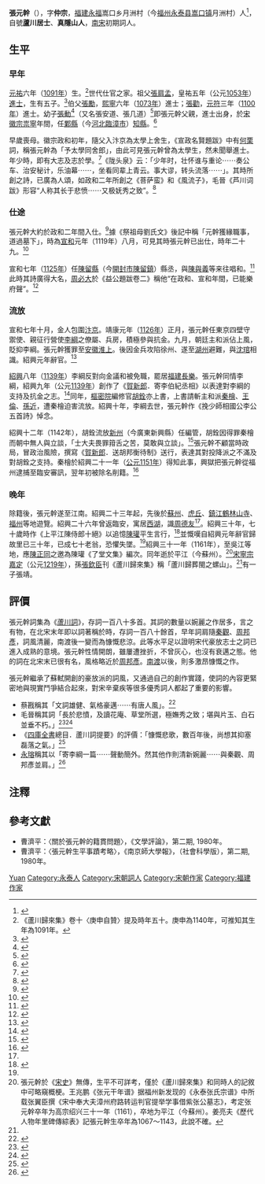 {{Infobox Biography
| subject_name   = 張元幹
| image_name     = 
| image_size     = 
| image_caption  = 
| date_of_birth  = 1091年
| place_of_birth = [[北宋|北宋]]
| date_of_death  = 1170年
| place_of_death = [[南宋|南宋]]
| occupation     = [[南宋|南宋]]初期詞人
}}

'''張元幹'''（{{bd|1091年||1170年}}），字'''仲宗'''，[[福建|福建]][[永福县_(福建)|永福]]嵩口乡月洲村（今[[福州|福州]][[永泰县|永泰县]][[嵩口镇_(永泰县)|嵩口镇]]月洲村）人<ref name="永泰县志">{{cite book|author=永泰县地方志编纂委员会|title=永泰县志|year=1992|publisher=新华出版社|isbn=7-5011-0967-2|pages=第一章 人物传|url=http://www.fzdqw.com/ShowText.asp?ToBook=1111&index=1431&|deadurl=yes|archiveurl=https://web.archive.org/web/20160304193644/http://www.fzdqw.com/ShowText.asp?ToBook=1111&index=1431&|archivedate=2016-03-04}}</ref>，自號'''蘆川居士'''、'''真隱山人'''，[[南宋|南宋]]初期詞人。

== 生平 ==
=== 早年 ===
[[元祐|元祐]]六年（[[1091年|1091年]]）生。<ref>《蘆川歸來集》卷十〈庚申自贊〉提及時年五十。庚申為1140年，可推知其生年為1091年。</ref>世代仕官之家。祖父[[張肩孟|張肩孟]]，皇祐五年（公元[[1053年|1053年]]）[[進士|進士]]，生有五子。<ref>{{cite book|author1=王兆鹏|title=词学史料学|date=2004|publisher=中华书局|accessdate=2017-09-28}}</ref>伯父[[張勵|張勵]]，[[熙寧|熙寧]]六年（[[1073年|1073年]]）進士；[[張勸|張勸]]，[[元符|元符]]三年（[[1100年|1100年]]）進士。幼子[[張動|張動]]<ref>{{cite book|author1=李文澤|author2=尹波|author3=刁忠民|title=《宋人年譜叢刊》|date=2003年|publisher=四川大學出版社|accessdate=2017-09-28}}</ref>（又名張安道、張几道）<ref name="学林漫录">{{cite book|title=《学林漫录》|date=1991|publisher=中华书局|accessdate=2017-09-28}}</ref>即張元幹父親，進士出身，於[[宋徽宗|宋徽宗]][[祟寧|祟寧]]年間，任[[鄴縣|鄴縣]]（今[[河北|河北]][[臨漳市|臨漳市]]）[[知縣|知縣]]。<ref>{{cite book|author1=福建师范大学，《福建历代名人传略》编辑组|title=《福建历代名人传略》|date=1987|publisher=福建人民出版社|accessdate=2017-09-28}}</ref>

早歲喪母。徽宗政和初年，隨父入汴京為太學上舍生，《宣政名賢題跋》中有[[何栗|何栗]]詞，稱張元幹為「予太學同舍郎」，由此可見張元幹曾為太學生，然未聞舉進士。年少時，即有大志及志於學。<ref>{{cite journal|author1=南京师范学院学报编辑部|title=南京师院学报，1-4期|date=1980年|accessdate=2017-09-28}}</ref>《陇头泉》云：「少年时，壮怀谁与重论⋯⋯奏公车、治安秘计，乐油幕⋯⋯，坐看同辈上青云。事大谬，转头流落⋯⋯」。其時所創之詩，已廣為人頌，如政和二年所創之《菩萨蛮》和《風流子》，毛晉《芦川词跋》形容“人称其长于悲愤⋯⋯又极妩秀之致”。<ref>{{cite book|author1=唐圭璋|title=《唐宋词鉴赏辞典》|date=1988|publisher=上海辞书出版社}}</ref>

=== 仕途 ===
張元幹大約於政和二年間入仕。<ref name="study">{{cite book|author1=黄珮玉|title=《张元斡研究》|date=1986年|publisher=三聯書店香港分店}}</ref>據《祭祖母劉氏文》後記中稱「元幹獲緣職事，道過墓下」，時為[[宣和_(北宋)|宣和]]元年（1119年）八月，可見其時張元幹已出仕，時年二十九。<ref>{{cite book|author1=紀昀、四库全书研究所|title=《钦定四库全书总目》|date=1997|publisher=中华书局}}</ref>

宣和七年（[[1125年|1125年]]）任[[陳留縣|陳留縣]]（今[[開封市|開封市]][[陳留鎮|陳留鎮]]）縣丞，與[[陳與義|陳與義]]等来往唱和。<ref>{{cite book|author1=中共福州市委宣传部|title=《福州历史人物》|url=https://books.google.com.hk/books?id=4ZTTAAAAMAAJ&q=張元幹+陳留縣&dq=張元幹+陳留縣&hl=zh-TW&sa=X&ved=0ahUKEwiroJ6_mM7WAhVIGJQKHchjCRAQ6AEIJDAA|accessdate=2017-10-01}}</ref>此時其詩廣得大名，[[周必大|周必大]]於《益公題跋卷二》稱他“在政和、宣和年間，已能樂府聲”。<ref>{{cite book|author1=鄧子勉|title=《宋金元詞話全編》|date=2008|publisher=凤凰出版社}}</ref>

=== 流放 ===
宣和七年十月，金人包圍[[汴京|汴京]]。靖康元年（[[1126年|1126年]]）正月，張元幹任東京四壁守禦使、親征行營使[[李綱|李綱]]之僚屬、兵房，積極參與抗金。九月，朝廷主和派佔上風，貶抑李綱。張元幹獲罪至[[安徽|安徽]][[淮上|淮上]]。後因金兵攻陷徐州、遂至[[湖州|湖州]]避難，與[[沈琯|沈琯]]相識。紹興元年辭官。<ref name="百家唐宋詞新話">{{cite book|author1=傅庚生、傅光|title=《百家唐宋詞新話》|date=1989|publisher=四川文艺出版社}}</ref>

[[紹興_(南宋)|紹興]]八年（[[1139年|1139年]]）李綱反對向金議和被免職，罷居[[福建|福建]][[長樂府|長樂]]。張元幹同情李綱，紹興九年（公元[[1139年|1139年]]）創作了《[[賀新郎|賀新郎]]．寄李伯紀丞相》以表達對李綱的支持及抗金之志。<ref>{{cite book|author1=繆鉞|author2=[[葉嘉瑩|葉嘉瑩]]|title=《靈谿詞說》|date=2013|publisher=正中書局}}</ref>同年，[[樞密院|樞密院]]編修官[[胡銓|胡銓]]亦上書，上書請斬主和派[[秦檜|秦檜]]、[[王倫_(南宋)|王倫]]、[[孫近|孫近]]，遭秦檜迫害流放。紹興十年，李綱去世，張元幹作《挽少師相國公李公五首詩》悼念。

紹興十二年（1142年），胡銓流放[[新州_(南梁)|新州]]（今廣東新興縣）任編管，胡銓因得罪秦檜而朝中無人與立談，「士大夫畏罪箝舌之苦，莫敢與立談」。<ref>{{cite book|author1=艾治平|title=《词人心史》|date=2005|publisher=學林出版社}}</ref>張元幹不顧當時政局，冒政治風險，撰寫《[[賀新郎|賀新郎]]．送胡邦衡待制》送行，表達其對投降派之不滿及對胡銓之支持。秦檜於紹興二十一年（[[公元1151年|公元1151年]]）得知此事，興獄把張元幹從福州逮捕至臨安審訊，翌年初被除名削籍。<ref name="福建省志">{{cite book|title=《福建省志》．人物志|date=2003|publisher=中国社会科学出版社}}</ref>

=== 晚年 ===
除籍後，張元幹遂至江南。紹興二十三年起，先後於[[蘇州|蘇州]]、[[虎丘|虎丘]]、[[鎮江|鎮江]][[鶴林山寺|鶴林山寺]]、[[福州|福州]]等地遊覽。紹興二十六年曾返臨安，寓居[[西湖|西湖]]，識[[周德友|周德友]]<ref name="福建省志"></ref>。紹興三十年，七十歲時作《上平江陳侍郎十絕》以追憶[[陳瓘_(宋朝)|陳瓘]]平生言行，<ref>{{cite book|author1=吕慧鹃|author2=刘波|author3=卢达|title=《中国历代著名文学家评传》|date=1984|publisher=山东教育出版社}}</ref>並慨嘆自紹興元年辭官歸故里已三十年，已成七十老翁，恐懼失墜。<ref name="百家唐宋詞新話"></ref>紹興三十一年（1161年），至吳江等地，應[[陳正同|陳正同]]之邀為陳瓘《了堂文集》編次。同年逝於平江（今蘇州）。<ref>張元幹於《[[宋史|宋史]]》無傳，生平不可詳考，僅於《蘆川歸來集》和同時人的記敘中可略窺概梗。王兆鹏《张元干年谱》据福州新发现的《永泰张氏宗谱》中所载张翼臣撰《宋中奉大夫漳州府路转运判官提举学事借紫张公墓志》，考定张元幹卒年为高宗绍兴三十一年（1161），卒地为平江（今蘇州）。姜亮夫《歷代人物年里碑傳綜表》記張元幹生卒年為1067～1143，此說不確。</ref>[[宋寧宗|宋寧宗]][[嘉定_(年號)|嘉定]]（公元[[1219年|1219年]]），孫[[張欽臣|張欽臣]]刊《蘆川歸來集》稱「蘆川歸葬閩之螺山」。<ref name="学林漫录"></ref>有一子張靖。

== 評價 ==
張元幹詞集為《[[蘆川詞|蘆川詞]]》，存詞一百八十多首。其詞的數量以婉麗之作居多，言之有物，在北宋末年即以詞著稱於時，存詞一百八十餘首，早年詞肩隨[[秦觀|秦觀]]、[[周邦彥|周邦彥]]，詞風清麗，南渡後一變而為慷慨悲涼。此等水平足以證明宋代豪放志士之詞已進入成熟的意境。張元幹性情開朗，雖屢遭挫折，不曾灰心，也沒有衰邁之態。他的詞在北宋末已很有名，風格略近於[[周邦彥|周邦彥]]。[[建炎南渡|南渡]]以後，則多激昂慷慨之作。

張元幹繼承了蘇軾開創的豪放派的詞風，又通過自己的創作實踐，使詞的內容更緊密地與現實鬥爭結合起來，對宋辛棄疾等很多優秀詞人都起了重要的影響。
*蔡戡稱其「文詞雄健、氣格豪邁⋯⋯有唐人風」。<ref>{{cite book|author1=刘凤泉|title=《中国古代文论旨要》|publisher=世界华语出版社|url=https://books.google.com.hk/books/about/中国古代文论旨要.html?id=hzI0DgAAQBAJ&redir_esc=y}}</ref>
*毛晉稱其詞「長於悲憤，及讀花庵、草堂所選，極嫵秀之致；堪與片玉、白石並垂不朽。」<ref>{{cite book|title=《明代四種詞集叢編研究》|publisher=陶子珍|location=秀威出版社}}</ref><ref>{{cite book|author1=浙江大学古籍研究所|title=《雪泥鸿爪：浙江大学古籍硏究所建所二十周年纪念文集》|date=2003|publisher=中華書局}}</ref>
*《[[四庫全書|四庫全書]]總目．蘆川詞提要》的評價：「慷慨悲歌，數百年後，尚想其抑塞磊落之氣。」<ref>{{cite book|author1=陈迩冬|title=《宋词纵谈》|date=1987|publisher=人民文学出版社}}</ref>
*[[永瑢|永瑢]]稱其以「寄李綱一篇⋯⋯聲動簡外。然其他作則清新婉麗⋯⋯與秦觀、周邦彥並肩。」<ref>{{cite book|title=《辭源》|date=1916|publisher=商務印書館}}</ref>

== 注釋 ==
{{reflist|2}}
{{wikisource|蘆川歸來集 (四庫全書本)}}

== 參考文獻 ==
*曹濟平：〈關於張元幹的籍貫問題〉，《文學評論》，第二期, 1980年。
*曹濟平：〈張元幹生平事蹟考略〉，《南京師大學報》，（社會科學版），第二期, 1980年。

{{Authority control}}
{{DEFAULTSORT:Zhang张}}
[[Category:張姓|Yuan]]
[[Category:永泰人|Category:永泰人]]
[[Category:宋朝詞人|Category:宋朝詞人]]
[[Category:宋朝作家|Category:宋朝作家]]
[[Category:福建作家|Category:福建作家]]